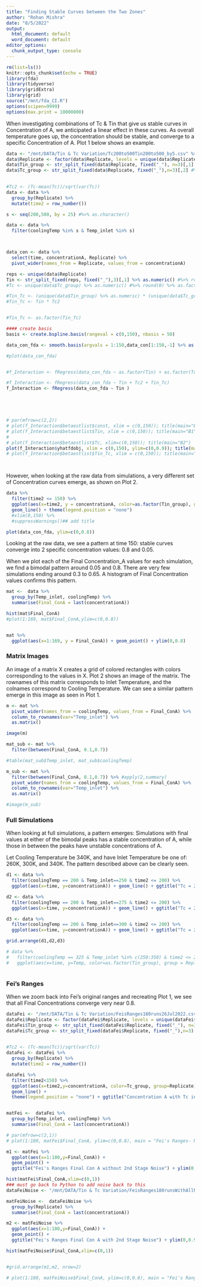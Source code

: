 ```yaml
---
title: "Finding Stable Curves between the Two Zones"
author: "Rohan Mishra"
date: "8/5/2022"
output:
  html_document: default
  word_document: default
editor_options:
  chunk_output_type: console
---
```


```r

rm(list=ls())
knitr::opts_chunk$set(echo = TRUE)
library(fda)
library(tidyverse)
library(gridExtra)
library(grid)
source("/mnt/fda_CI.R")
options(scipen=9999)
options(max.print = 10000000) 
```


When investigating combinations of Tc & Tin that give us stable curves in Concentration of A, we anticipated a linear effect in these curves. As overall temperature goes up, the concentration should be stable, and converge to a specific Concentration of A. Plot 1 below shows an example.


```r

data <- "/mnt/DATA/Tin & Tc Variation/Tc200to500Tin200to500_by5.csv" %>% read.csv()
data$Replicate <- factor(data$Replicate, levels = unique(data$Replicate))
data$Tin_group <- str_split_fixed(data$Replicate, fixed("_"), n=3)[,1] #%>% str_sub(2,-2) 
data$Tc_group <- str_split_fixed(data$Replicate, fixed("_"),n=3)[,2] #%>% str_sub(2,-2) 
 

#Tc2 <- (Tc-mean(Tc))/sqrt(var(Tc))
data <- data %>%                             
  group_by(Replicate) %>%
  mutate(time2 = row_number())

s <- seq(200,500, by = 25) #%>% as.character()

data <- data %>%
  filter(coolingTemp %in% s & Temp_inlet %in% s) 



data_con <- data %>%
  select(time, concentrationA, Replicate) %>%
  pivot_wider(names_from = Replicate, values_from = concentrationA)

reps <- unique(data$Replicate)
Tin <- str_split_fixed(reps, fixed("_"),3)[,1] %>% as.numeric() #%>% round(0) %>% as.factor()
#Tc <- unique(data$Tc_group) %>% as.numeric() #%>% round(0) %>% as.factor()

#Tin_Tc <- (unique(data$Tin_group) %>% as.numeric) * (unique(data$Tc_group) %>% as.numeric()) %>% round(0)
#Tin_Tc <- Tin * Tc2


#Tin_Tc <- as.factor(Tin_Tc)

#### create basis
basis <- create.bspline.basis(rangeval = c(0,150), nbasis = 50)

data_con_fda <- smooth.basis(argvals = 1:150,data_con[1:150,-1] %>% as.matrix(),basis)$fd

#plot(data_con_fda)


#f_Interaction <- fRegress(data_con_fda ~ as.factor(Tin) + as.factor(Tc) )

#f_Interaction <- fRegress(data_con_fda ~ Tin + Tc2 + Tin_Tc)
f_Interaction <- fRegress(data_con_fda ~ Tin )





# par(mfrow=c(2,2))
# plot(f_Interaction$betaestlist$const, xlim = c(0,150)); title(main="B0")
# plot(f_Interaction$betaestlist$Tin, xlim = c(0,150)); title(main="B1")
# 
# plot(f_Interaction$betaestlist$Tc, xlim=c(0,150)); title(main="B2")
plot(f_Interaction$yhatfdobj, xlim = c(0,150), ylim=c(0,0.9)); title(main="Yhat")
# plot(f_Interaction$betaestlist$Tin_Tc, xlim = c(0,150)); title(main="B3")




```

However, when looking at the raw data from simulations, a very different set of Concentration curves emerge, as shown on Plot 2. 

```r

data %>%
  filter(time2 <= 150) %>% 
  ggplot(aes(x=time2, y = concentrationA, color=as.factor(Tin_group), group = Replicate)) + 
  geom_line() + theme(legend.position = "none") 
  #xlim(0,150) %>%
  #suppressWarnings()## add title


```




```r


plot(data_con_fda, ylim=c(0,0.8))

```


Looking at the raw data, we see a pattern at time 150: stable curves converge into 2 specific concentration values: 0.8 and 0.05. 

When we plot each of the Final Concentration_A values for each simulation, we find a bimodal pattern around 0.05 and 0.8. There are very few simulations ending around 0.3 to 0.65. A histogram of Final Concentration values confirms this pattern.



```r



mat <-  data %>%
  group_by(Temp_inlet, coolingTemp) %>%
  summarise(Final_ConA = last(concentrationA)) 

hist(mat$Final_ConA)
#plot(1:169, mat$Final_ConA,ylim=c(0,0.8))


mat %>%
  ggplot(aes(x=1:169, y = Final_ConA)) + geom_point() + ylim(0,0.8)

```

### Matrix Images

An image of a matrix X creates a grid of colored rectangles with colors corresponding to the values in X. Plot 2 shows an image of the matrix. The rownames of this matrix corresponds to Inlet Temperature, and the colnames correspond to Cooling Temperature. We can see a similar pattern emerge in this image as seen in Plot 1. 

```r
m <- mat %>%
  pivot_wider(names_from = coolingTemp, values_from = Final_ConA) %>%
  column_to_rownames(var="Temp_inlet") %>%
  as.matrix()

image(m)

mat_sub <- mat %>%
  filter(between(Final_ConA, 0.1,0.7))

#table(mat_sub$Temp_inlet, mat_sub$coolingTemp)

m_sub <- mat %>%
  filter(between(Final_ConA, 0.1,0.7)) %>% #apply(2,summary)
  pivot_wider(names_from = coolingTemp, values_from = Final_ConA) %>%
  column_to_rownames(var="Temp_inlet") %>%
  as.matrix()

#image(m_sub)


```


### Full Simulations

When looking at full simulations, a pattern emerges: Simulations with final values at either of the bimodal peaks has a stable concentration of A, while those in between the peaks have unstable concentrations of A. 

Let Cooling Temperature be 340K, and have Inlet Temperature be one of: 260K, 300K, and 340K. The pattern described above can be clearly seen.



```r

d1 <- data %>% 
  filter(coolingTemp == 200 & Temp_inlet==250 & time2 <= 200) %>%
  ggplot(aes(x=time, y=concentrationA)) + geom_line() + ggtitle("Tc = 200, Tin = 250")

d2 <- data %>% 
  filter(coolingTemp == 200 & Temp_inlet==275 & time2 <= 200) %>%
  ggplot(aes(x=time, y=concentrationA)) + geom_line() + ggtitle("Tc = 200, Tin = 275")

d3 <- data %>% 
  filter(coolingTemp == 200 & Temp_inlet==300 & time2 <= 200) %>%
  ggplot(aes(x=time, y=concentrationA)) + geom_line() + ggtitle("Tc = 200, Tin = 300")

grid.arrange(d1,d2,d3)

# data %>% 
#   filter(coolingTemp == 325 & Temp_inlet %in% c(250:350) & time2 <= 200) %>%
#   ggplot(aes(x=time, y=Temp, color=as.factor(Tin_group), group = Replicate)) + geom_line() 



```


### Fei's Ranges


When we zoom back into Fei's original ranges and recreating Plot 1, we see that all Final Concentrations converge very near 0.8.

```r

dataFei <- "/mnt/DATA/Tin & Tc Variation/FeisRanges180runs26Jul2022.csv" %>% read.csv()
dataFei$Replicate <- factor(dataFei$Replicate, levels = unique(dataFei$Replicate))
dataFei$Tin_group <- str_split_fixed(dataFei$Replicate, fixed("_"), n=3)[,1] %>% str_sub(2,-2) 
dataFei$Tc_group <- str_split_fixed(dataFei$Replicate, fixed("_"),n=3)[,2] %>% str_sub(2,-2) 
 

#Tc2 <- (Tc-mean(Tc))/sqrt(var(Tc))
dataFei <- dataFei %>%                             
  group_by(Replicate) %>%
  mutate(time2 = row_number())

dataFei %>%
  filter(time2<150) %>%
  ggplot(aes(x=time2,y=concentrationA, color=Tc_group, group=Replicate)) +
  geom_line() + 
  theme(legend.position = "none") + ggtitle("Concentration A with Tc in [250,300] & Tin in [300,350] by 10")


matFei <-  dataFei %>%
  group_by(Temp_inlet, coolingTemp) %>%
  summarise(Final_ConA = last(concentrationA)) 

# par(mfrow=c(2,1))
# plot(1:180, matFei$Final_ConA, ylim=c(0,0.8), main = "Fei's Ranges- No Second Stage Noise")

m1 <- matFei %>%
  ggplot(aes(x=1:180,y=Final_ConA)) + 
  geom_point() + 
  ggtitle("Fei's Ranges Final Con A without 2nd Stage Noise") + ylim(0,0.9)

hist(matFei$Final_ConA,xlim=c(0,1))
### must go back to Python to add noise back to this
dataFeiNoise <- "/mnt/DATA/Tin & Tc Variation/FeisRanges180runsWithAllNoise_9Aug2022.csv" %>% read.csv()

matFeiNoise <-  dataFeiNoise %>%
  group_by(Replicate) %>%
  summarise(Final_ConA = last(concentrationA)) 

m2 <- matFeiNoise %>%
  ggplot(aes(x=1:180,y=Final_ConA)) + 
  geom_point() + 
  ggtitle("Fei's Ranges Final Con A with 2nd Stage Noise") + ylim(0,0.9)

hist(matFeiNoise$Final_ConA,xlim=c(0,1))


#grid.arrange(m1,m2, nrow=2)

# plot(1:180, matFeiNoise$Final_ConA, ylim=c(0,0.8), main = "Fei's Ranges With Second Stage Noise")

```




